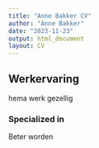 ```yaml
---
title: "Anne Bakker CV"
author: "Anne Bakker"
date: "2023-11-23"
output: html_document
layout: CV
---
```


## Werkervaring

hema werk gezellig

### Specialized in

Beter worden 
